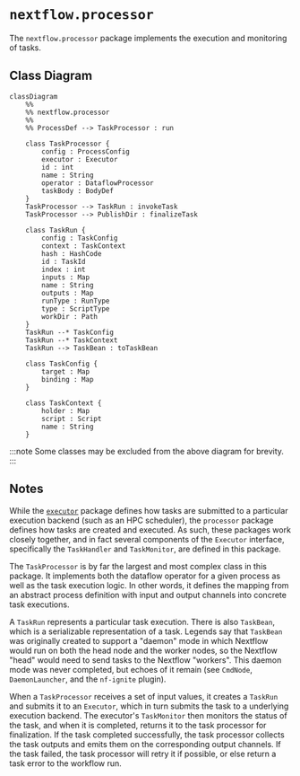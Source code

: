 
# `nextflow.processor`

The `nextflow.processor` package implements the execution and monitoring of tasks.

## Class Diagram

```mermaid
classDiagram
    %%
    %% nextflow.processor
    %%
    %% ProcessDef --> TaskProcessor : run

    class TaskProcessor {
        config : ProcessConfig
        executor : Executor
        id : int
        name : String
        operator : DataflowProcessor
        taskBody : BodyDef
    }
    TaskProcessor --> TaskRun : invokeTask
    TaskProcessor --> PublishDir : finalizeTask

    class TaskRun {
        config : TaskConfig
        context : TaskContext
        hash : HashCode
        id : TaskId
        index : int
        inputs : Map
        name : String
        outputs : Map
        runType : RunType
        type : ScriptType
        workDir : Path
    }
    TaskRun --* TaskConfig
    TaskRun --* TaskContext
    TaskRun --> TaskBean : toTaskBean

    class TaskConfig {
        target : Map
        binding : Map
    }

    class TaskContext {
        holder : Map
        script : Script
        name : String
    }
```

:::note
Some classes may be excluded from the above diagram for brevity.
:::

## Notes

While the [`executor`][nextflow-executor] package defines how tasks are submitted to a particular execution backend (such as an HPC scheduler), the `processor` package defines how tasks are created and executed. As such, these packages work closely together, and in fact several components of the `Executor` interface, specifically the `TaskHandler` and `TaskMonitor`, are defined in this package.

The `TaskProcessor` is by far the largest and most complex class in this package. It implements both the dataflow operator for a given process as well as the task execution logic. In other words, it defines the mapping from an abstract process definition with input and output channels into concrete task executions.

A `TaskRun` represents a particular task execution. There is also `TaskBean`, which is a serializable representation of a task. Legends say that `TaskBean` was originally created to support a "daemon" mode in which Nextflow would run on both the head node and the worker nodes, so the Nextflow "head" would need to send tasks to the Nextflow "workers". This daemon mode was never completed, but echoes of it remain (see `CmdNode`, `DaemonLauncher`, and the `nf-ignite` plugin).

When a `TaskProcessor` receives a set of input values, it creates a `TaskRun` and submits it to an `Executor`, which in turn submits the task to a underlying execution backend. The executor's `TaskMonitor` then monitors the status of the task, and when it is completed, returns it to the task processor for finalization. If the task completed successfully, the task processor collects the task outputs and emits them on the corresponding output channels. If the task failed, the task processor will retry it if possible, or else return a task error to the workflow run.

[nextflow-executor]: /nextflow_docs/nextflow_repo/docs/developer/nextflow.executor.mdx